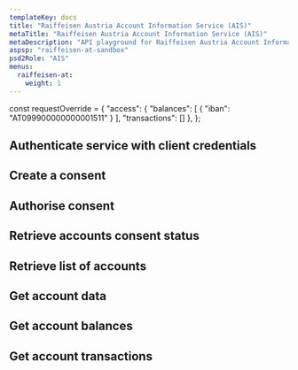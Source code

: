 ```yaml
---
templateKey: docs
title: "Raiffeisen Austria Account Information Service (AIS)"
metaTitle: "Raiffeisen Austria Account Information Service (AIS)"
metaDescription: "API playground for Raiffeisen Austria Account Information Service (AIS)"
aspsp: "raiffeisen-at-sandbox"
psd2Role: "AIS"
menus:
  raiffeisen-at: 
    weight: 1
---
```




const requestOverride = {
  "access": {
    "balances": [
      {
        "iban": "AT099900000000001511"
      }
    ],
    "transactions": []
  },
};



  <step>

  ## Authenticate service with client credentials

  <CreateClientCredentialsToken/>
  </step>
  <step>

  ## Create a consent

  <StepCreateAccountConsent requestOverride={requestOverride} />
  </step>
<step>

  ## Authorise consent

  <AuthoriseStep/>
</step>
  <step>

  ## Retrieve accounts consent status

  <AccountConsentStatus/>
  </step>
  <step>

  ## Retrieve list of accounts

  <StepAccounts/>
  </step>
  <step>

  ## Get account data

  <StepAccount/>
  </step>
  <step>

  ## Get account balances

  <StepBalances/>
  </step>
  <step>

  ## Get account transactions

  <StepTransactions/>
  </step>

